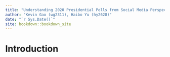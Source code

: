 ```yaml
--- 
title: "Understanding 2020 Presidential Polls from Social Media Perspective"
author: "Kevin Gao (wg2311), Haibo Yu (hy2628)"
date: "`r Sys.Date()`"
site: bookdown::bookdown_site
---
```


# Introduction


